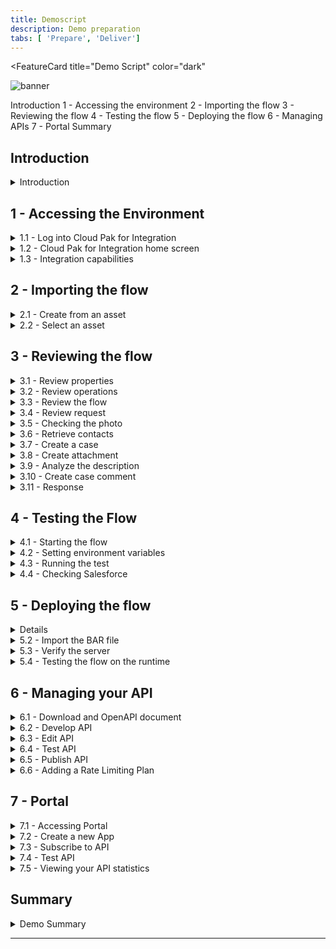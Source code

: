 ```yaml
---
title: Demoscript
description: Demo preparation
tabs: [ 'Prepare', 'Deliver']
---
```



<FeatureCard
  title="Demo Script"
  color="dark"
  >

![banner](./images/demo-script.jpg)
</FeatureCard>

<span id="place1"></span>

<AnchorLinks>
  <AnchorLink>Introduction</AnchorLink>
  <AnchorLink>1 - Accessing the environment</AnchorLink>
  <AnchorLink>2 - Importing the flow</AnchorLink>
  <AnchorLink>3 - Reviewing the flow</AnchorLink>
  <AnchorLink>4 - Testing the flow</AnchorLink>
  <AnchorLink>5 - Deploying the flow</AnchorLink>
  <AnchorLink>6 - Managing APIs</AnchorLink>
  <AnchorLink>7 - Portal</AnchorLink>
  <AnchorLink>Summary</AnchorLink>
</AnchorLinks>

## Introduction

<details>
<summary>Introduction</summary>

<br/>

| **Introduction** |   |
| :---         | :--- |
| **Actions**             | Show Demo Introduction [Slides](/slides/CustomerInteractionsSlides.pptx). |
| **Narration**      | Automating customer interactions can remove manual steps, data entry into multiple different applications, and potential errors and delays – all of which are additional costs to your business. This demo automates a series of steps to: obtain and validate input information from a customer with a concern, open a case in Salesforce, attach the incoming information to the case, analyze the tone of the situation, and respond to the customer with the case number and expected date for resolution.<br/><br/>To automate this customer interaction, we will use both APIs and integrations to back-end applications. The demo scenario is related to a car repair, but this is just an example. The same techniques are applicable to your environment in support of your customers.<br/><br/>Let’s get started!
| **[Go to Top](#place1)** |   |

</details>

## 1 - Accessing the Environment

<details>
<summary>1.1 - Log into Cloud Pak for Integration</summary>

<br/>

| **Log into Cloud Pak for Integration** |   |
| :---         | :--- |
| **Actions**             | Open Cloud Pak for Integration and click **IBM provided credentials (admin only)** and **Log in** with your admin user and password. |
| **Narration**      | As businesses execute a digital transformation, every organization seeks to move faster than before. But going fast without the right approach, guided by real-world operational data, has caused 70% of digital transformations to fail. A new approach with automation and continuous improvement fed by AI algorithms is required. IBM Cloud Pak for Integration is a hybrid integration solution that provides an automated and closed-loop lifecycle across multiple styles of enterprise integration. With IBM Cloud Pak for Integration, companies can speed integration development, reduce costs and maintain enhanced security, governance and availability. Let’s see IBM Cloud Pak for Integration in action. Here I have a cloud version of the product on IBM Cloud. Let me log in here. |
| **Screenshots**         | &nbsp;  <br/>![login1](./images/demoscript-login1.png) <br/>![login2](./images/demoscript-login2.png) |

</details>

<details>
<summary>1.2 - Cloud Pak for Integration home screen</summary>

<br/>

| **Cloud Pak for Integration home screen** |   |
| :---         | :--- |
| **Actions**             | Show the home page and click on **Integration Capabilities**. |
| **Narration**      | Welcome to IBM Cloud Pak for Integration! We’re now at the home screen showing all the capabilities of the pak, brought together in one place. Specialized integration capabilities for API management, application integration, messaging and more, are built on top of powerful automation services. Let’s see the integration capabilities available.|
| **Screenshots**         | &nbsp;  <br/> ![home](./images/demoscript-home.png) |

</details>

<details>
<summary>1.3 - Integration capabilities</summary>

<br/>

| **Integration capabilities** |   |
| :---         | :--- |
| **Actions**             | Show the Integration Capabilities page and open the Designer (**ace-designer-demo**). |
| **Narration**      | As you can see, through a single interface you are able to access all the integration capabilities your team needs. Including API Management, Application Integration, Enterprise Messaging, Events, and High-Speed Transfer. In this demo to automate customer interactions with our company we will use App Connect for Application Integration, API Connect for API Management, and the Asset Repository as our centralized hub for allowing our teams to work together with Integration assets. Let’s open our App Connect Designer. |
| **Screenshots**         | &nbsp; <br/> ![integration capabilities](./images/demoscript-integration.png) |
| **[Go to Top](#place1)** |   |

</details>

## 2 - Importing the flow

<details>
<summary>2.1 - Create from an asset</summary>

<br/>

| **Create from an asset** |   |
| :---         | :--- |
| **Actions**             | Click **Create from an Asset**. |
| **Narration**      | Here we are in the designer tooling. This is where we can create all our API integration flows and manage our connectivity to our services and endpoints. As we begin, there is nothing here yet, so let’s build some integration logic. Let’s see how simple to create our flow from the Asset Repository. |
| **Screenshots**         | &nbsp;  <br/> ![import1](./images/demoscript-createfromasset.png) |

</details>

<details>
<summary>2.2 - Select an asset</summary>

<br/>

| **Select an asset** |   |
| :---         | :--- |
| **Actions**             | Click on the **+** sign to the right on the **Car Insurance Cognitive API Lab Short V2**. |
| **Narration**      | We have a flow to use already stored in the Asset Repository, let’s use it to simplify our demonstration.|
| **Screenshots**         | &nbsp;  <br/> ![import2](./images/demoscript-select-asset.png) |
| **[Go to Top](#place1)** |   |

</details>

## 3 - Reviewing the flow

<details>
<summary>3.1 - Review properties</summary>

<br/>

| **Review properties** |   |
| :---         | :--- |
| **Actions**             | Show the **Properties view** and click on **Operations** |
| **Narration**      | The Designer builds your API for you – you don’t need to worry about OpenAPI specs or Swagger editors – it’s all built in. These are the fields we are going to use for our API. Note that we tell our API which field is the key – in our case, CaseReference.|
| **Screenshots**         | &nbsp;  <br/> ![review1](./images/demoscript-review-props.png) |

</details>

<details>
<summary>3.2 - Review operations</summary>

<br/>

| **Review operations** |   |
| :---         | :--- |
| **Actions**             | Show the **Operations view** and click on **Edit flow** |
| **Narration**      | In the Operations view are the actions that the API exposes along with the data. In this demo, we’re going to build just one operation – “Create Car Repair Claim”.  We can add more later if we wish. Let’s check the flow logic. |
| **Screenshots**         | &nbsp;  <br/> ![review2](./images/demoscript-operations.png) |

</details>

<details>
<summary>3.3 - Review the flow</summary>

<br/>

| **Review the flow** |   |
| :---         | :--- |
| **Actions**             | Initially **close** the Request dialog. Explain the Flow and Scroll through all of the connectors in the flow. After that, open the **Request** again, by clicking the first step of the flow. |
| **Narration**      | Here we have our demo flow. In the designer flow editor, we can edit and change our flow. We are a Car Repair company: We take in vehicles with problems and repair them. We want to create an API which enables customers to send us photos of their cars along with descriptions of what needs to be done. With this information, we will create a case in Salesforce and use Watson to analyze if the customer is angry or upset. Let’s explore our flow in detail. |
| **Screenshots**         | &nbsp;  <br/> ![review2](./images/demoscript-review-flow.png) |

</details>

<details>
<summary>3.4 - Review request</summary>

<br/>

| **Review request** |   |
| :---         | :--- |
| **Actions**             | Show the *Request* dialog (1). Click to *open* the **if** step (2). |
| **Narrations**      | Our flow starts by receiving the customer’s car repair request with photo via an API. Designer automatically creates an API “Request” and “Response” for your API flow.|
| **Screenshots**         | &nbsp;  <br/> ![review3](./images/demoscript-review-request.png) |

</details>

<details>
<summary>3.5 - Checking the photo</summary>

<br/>

| **Checking the photo** |   |
| :---         | :--- |
| **Actions**             | Explore the *if* step (1) and click on **Salesforce Connector - Retrieve contacts** (2). |
| **Narration**      | Second, we validate the photo. Here, we have a simple if statement, that check if the PhotoOfCar is empty.  If it is not empty, we move forward to retrieve contacts by connecting to Salesforce. |
| **Screenshots**         | &nbsp;  <br/> ![review5](./images/demoscript-review-if.png) |

</details>

<details>
<summary>3.6 - Retrieve contacts</summary>

<br/>

| **Retrieve contacts** |   |
| :---         | :--- |
| **Actions**             | Explore the *Salesforce Connector - Retrieve contacts* (1). Change the *Contact name* to **Andrew Young** (2). And **test** the connection (3). Change back the *Contact Full name* to **Andy Young** (4) and **test** again (5). Open **View details** (6). On the *Output*, open the **Contact1** object (7). **Close** all the dialog tabs. Click on the **Salesforce – Create case node** (8). |
| **Narration**      | Third, we use a connector to create a case in Salesforce with the data from the API. This Case is where we store the details and progress of our repair. We are using a hard-coded contact name: ‘Andy Young’. He’s the contact for the insurance company that sends customers. Salesforce Developer Accounts have a prepopulated set of data that you can use to test. ‘Andy Young’ is one of those prepopulated contacts. Let’s test our connection with Salesforce. Let me change the contact to Andrew Young, and test the connection. The test shows that we don’t have an Andrew Young. Let’s change it back to Andy Young and test again. Now we received a successful response. This proves that our connection is working. Let’s check the details. Here we can see the output returned from SalesForce, including the Contact ID. |
| **Screenshots**         | &nbsp;  <br/> ![contacts1](./images/demoscript-contacts1.png) <br/> ![contacts2](./images/demoscript-contacts2.png) <br/> ![contacts3](./images/demoscript-contacts3.png) <br/> ![contacts4](./images/demoscript-contacts4.png) <br/> ![contacts5](./images/demoscript-contacts5.png)|

</details>

<details>
<summary>3.7 - Create a case</summary>

<br/>

| **Create a case** |   |
| :---         | :--- |
| **Actions**             | Explore the *Salesforce – Create case node*. **Close** the Salesforce connector dialog. Open the **Salesforce - Create Attachment** node. |
| **Narration**      | Now we have the ID that we need, let’s create our Salesforce case. Note that we just re-use the same Salesforce connector but with a different operation and data. Here we can see that our contact ID comes from the previous ‘retrieve contact’ Salesforce Call. The Name and email come from the API Request. The connector ‘knows’ that fields like ‘Case Type’ have a limited number of values in Salesforce – so it automatically converts them into pull-down lists of values you can choose. |
| **Screenshots**         | &nbsp;  <br/> ![review7](./images/demoscript-review-salesforce-createcase.png) |

</details>

<details>
<summary>3.8 - Create attachment</summary>

<br/>

| **Create attachment** |   |
| :---         | :--- |
| **Actions**             | Explore the *Salesforce – Create Attachment node* (1). **Close** the Salesforce connector dialog. Open the **IBM Watson Tone Analyzer** node (2). |
| **Narration**      | To add a photograph, we need to create a salesforce attachment – that’s easy, just use the connector again. Note that we use the Case ID that is a returned value from the ‘Create Case’ connector call – it’s been kept in the flow automatically. We send the PhotoOfCar as a base64 string and we tell Salesforce that the content Type is image/jpeg.  Moving forward to the next step we want to understand the tone of the request.  Is the customer angry?  We will use the IBM Watson Tone Analyzer node to understand the situation better. |
| **Screenshots**         | &nbsp;  <br/> ![review8](./images/demoscript-review-attachment.png) |

</details>

<details>
<summary>3.9 - Analyze the description</summary>

<br/>

| **Analyze the description** |   |
| :---         | :--- |
| **Actions**             | Explore the *Watson Tone Analyzer* connector (1). **Close** the Tone Analyzer connector dialog. Open the **Salesforce - Create case comment** (2). |
| **Narration**      | Here, the Watson Tone Analyzer service analyzes the description shared by the customer, to identify if the customer is angry or upset, that demands further action or the need to treat them more carefully. |
| **Screenshots**         | &nbsp;  <br/> ![review9](./images/demoscript-review-analyzer.png) |

</details>

<details>
<summary>3.10 - Create case comment</summary>

<br/>

| **Create case comment** |   |
| :---         | :--- |
| **Actions**             | Explore the **Salesforce – Create case comment** node (1). Close the Salesforce connector dialog. Open the **Response**. (2) |
| **Narration**      | Then we’ll add a comment to the case with the Salesforce connector and supply the tone name returned from Watson into the body of the comment. |
| **Screenshots**         | &nbsp;  <br/> ![review10](./images/demoscript-review-comment.png) |

</details>

<details>
<summary>3.11 - Response</summary>

<br/>

| **Response** |   |
| :---         | :--- |
| **Actions**             | Explore the *Response* dialog (1). Click **Done** (2). |
| **Narration**      | Here, we have the response that we submit back to the customer after the API call. This response includes their Salesforce case reference for future enquiries and also an estimate of how long it will take to repair and how much it will cost. Great. we’ve built the flow, let’s start it! |
| **Screenshots**         | &nbsp;  <br/> ![review11](./images/demoscript-review-response.png) |
| **[Go to Top](#place1)** |   |

</details>

## 4 - Testing the Flow

<details>
<summary>4.1 - Starting the flow</summary>

<br/>

| **Starting the flow** |   |
| :---         | :--- |
| **Actions**             | Click **Start API** on the *three dot menu* at the top right |
| **Narration**      | Now we’ve looked at the integration flow, let’s start it up. Great! Now our flow is running, we need to test it.  |
| **Screenshots**         | &nbsp;  <br/> ![](./images/demoscript-start-flow.png) |

</details>

<details>
<summary>4.2 - Setting environment variables</summary>

<br/>

| **Setting environment variables** |   |
| :---         | :--- |
| **Actions**             | Open the **Test** tab (1). Copy the **Endpoint URL** (2). Open **POST /CarRepairClaim** (3). Open **Try it** (4).  Copy the **Username** (5) and **Password** (6). In your script folder, on *terminal* window, *edit* the **00-variables** file (e.g.: *vi 00-variables*) and update the **BASEPATH** (7), **USERNAME** (8) and **PASSWORD** (9). Execute **source exportVariables.sh** (10) |
| **Narration**      | Now we’ve built our API, we need to test it. APIs can be tested in various ways. During this demo, we will do 3 different tests, one in the designer tool - now, another when our API is deployed to the Cloud Pak App Connect Runtime. And the last test, will be calling thru a Gateway. For simplicity and speed, as we’re using base64 pictures, we will use simple curl scripts so that we can call the APIs from the command line. Before we execute the script to call our API, we need to configure our script to point to our environment. To get the credentials for the designer, we go to the ‘Manage’ tab in designer. Now, let’s change our variable files to use these credentials. Great, let’s export now these variables. |
| **Screenshots**         | &nbsp;  <br/> ![](./images/demoscript-variables0.png) <br/> ![](./images/demoscript-variables1.png) <br/> ![](./images/demoscript-variables2.png)  <br/> ![](./images/demoscript-variables3.png) |

</details>

<details>
<summary>4.3 - Running the test</summary>

<br/>

| **Running the test** |   |
| :---         | :--- |
| **Actions**             | Edit the **demotestcar.sh** script (1). Explore and close the file. Execute **./demotestcar.sh** (2). |
| **Narration**      | Now, it is time to run the script. Let’s check the script. Here we can see that we have a simple curl command that call our API, passing the user and password. And our data request, is JSON with all the information about the case, including a picture with a Subaru SUV. It is ready. Let’s run this script. Great, we received the expected response with the case information. |
| **Screenshots**         | &nbsp;  <br/> ![](./images/demoscript-car-running1.png) <br/> ![](./images/demoscript-car-running2.png) |

</details>

<details>
<summary>4.4 - Checking Salesforce</summary>

<br/>

| **Checking Salesforce** |   |
| :---         | :--- |
| **Actions**             | Open the **Salesforce Dev Account** site (1). On the *App Launcher* menu, search for **cases** (2). Open the **Cases** page (3). On *Cases* view, open the latest **Car Breakdown case** (4). Explore all fields, including picture and Watson analysis (5).  |
| **Narration**      | Let’s see our Salesforce system, to check if we have a new case. Let’s open the Cases page. And in the Recently Viewed, we can check all open cases.  Here we have our case with all the information, including the picture, and the Watson tone analysis. With this information, our Customer Relationship team can work to support our customer.  |
| **Screenshots**         | &nbsp;  <br/> ![salesforce-check1](./images/demoscript-salesforce-check1.png) <br/> ![](./images/demoscript-salesforce-check2.png) <br/> ![](./images/demoscript-salesforce-check3.png) |
| **[Go to Top](#place1)** |   |

</details>

## 5 - Deploying the flow

<details>

<br/>

| **5.1 - Export the BAR file** |   |
| :---         | :--- |
| **Actions**             | Into the *Designer Dashboard* (1), click the **menu** (2) and click **Export** (3).   Select **Runtime flow asset (BAR)** (4) and click **Export** (5).  |
| **Narration**      | To deploy the flow to an integration server, you must export it as a BAR file. All the configuration settings, other than the connection credentials for your accounts, are preserved in the exported archive. Let’s export an executable BAR file. From the dashboard, locate the flow, open its menu, and then click Export. When you export a flow, you can choose to export its configuration as a YAML or BAR file, or as an OpenAPI document. In our case, we export as a BAR File. |
| **Screenshots**         | &nbsp;  <br/> ![](./images/demoscript-export-bar1.png) <br/> ![](./images/demoscript-export-bar2.png) |

</details>

<details>
<summary>5.2 - Import the BAR file</summary>

<br/>

| **Import the BAR file** |   |
| :---         | :--- |
| **Actions**             | Open the **Main Menu** (1), and click **Run > Integrations** (2).  Click **Create a server** (3). Select **Quick start designer integration** (4) and click **Next** (5). **Upload the BAR** file (6) and click **Next** (7). Select **ace-designerdemo-designer-acc** (8) and click **Next** (9). Enter a *name* for our integration server (10). Set **Enable Operations Dashboard tracing** to **On** (11). Enter **cp4i** as *Operations Dashboard namespace (12). Click **Create** (13)   |
| **Narration**      | Now, let’s open the App Connect Dashboard and create a new server. We need to create an integration server to run our integration. An integration server is a Kubernetes pod which has the containers needed to run our BAR file. We need to select the kind of tooling we used to build the integration. We used the Designer. So, we just need to upload the BAR file that we exported from designer. And here we choose which configurations we want. Here we enter the information that we want for our Integration server. Great, let’s create it! |
| **Screenshots**         | &nbsp;  <br/> ![](./images/demoscript-import-bar1.png) <br/> ![](./images/demoscript-import-bar2.png) <br/> ![](./images/demoscript-import-bar3.png) <br/> ![](./images/demoscript-import-bar4.png) <br/> ![](./images/demoscript-import-bar5.png) <br/> ![](./images/demoscript-import-bar6.png)|

</details>

<details>
<summary>5.3 - Verify the server</summary>

<br/>

| **Verify the server** |   |
| :---         | :--- |
| **Actions**             | Click on our **Integration Server** (1). Open our **API Flow** (2). Explore the API detais (3). |
| **Narration**      | Now we have our new integration server. We need to wait some time for the pods to start. At this point, the integration is running on the Cloud Pak. Opening the server, we can see our API flow. And click again, we’ll drill down further and see our API details. We can see the REST operation, the base URL, and we can even download the OpenAPI document. |
| **Screenshots**         | &nbsp;  <br/> ![](./images/demoscript-verify-server1.png) <br/> ![](./images/demoscript-verify-server2.png) <br/> ![](./images/demoscript-verify-server3.png) |

</details>

<details>
<summary>5.4 - Testing the flow on the runtime</summary>

<br/>

| **Testing the flow on the runtime** |   |
| :---         | :--- |
| **Actions**             | Copy the **Endpoint** (1). In your script folder, on *terminal* window, *edit* the **00-variables** file and update the **BASEPATH** (2). *NOTE:remove the "/" from the end of the endpoint*. Execute **source exportVariables.sh** (3). Execute **./demotestcar.sh** (4). Check the **new case** in *Salesforce* (5).|
| **Narration**      | We’ll use the same scripts we used to test designer – we’ll just change the variables to point to the CP4I runtime. In the Server, we can get the runtime information. Let’s update our variables file and export them again. Now, we just need to run our script again with the same request data. Great, we can check the Salesforce cases page, and voilá here we have our new case created by calling the API in the Integration Runtime. |
| **Screenshots**         | &nbsp;  <br/> ![](./images/demoscript-testing-runtime1.png) <br/> ![](./images/demoscript-testing-runtime2.png) <br/> ![](./images/demoscript-testing-runtime3.png) <br/> ![](./images/demoscript-testing-runtime4.png) <br/> ![](./images/demoscript-testing-runtime5.png) |
| **[Go to Top](#place1)** |   |

</details>

## 6 - Managing your API

<details>
<summary>6.1 - Download and OpenAPI document</summary>

<br/>

| **Download OpenAPI Document** |   |
| :---         | :--- |
| **Actions**             | Click **Download OpenAPI Document** link (1). Open your YAML file with any editor and manually add **x-ibm-configuration: gateway: datapower-api-gateway** (2).|
| **Narration**      | We’ve created an application integration flow and successfully called it via a REST API call! Now, to make it accessible to the rest of the world, it’s important to add security around it. Let’s export our API to API Connect by downloading the OpenAPI Document. |
| **Screenshots**         | &nbsp;  <br/> ![](./images/demoscript-download-openapi.png) <br/> ![](./images/demoscript-download-openapi2.png) |

</details>

<details>
<summary>6.2 - Develop API</summary>

<br/>

| **Develop API** |   |
| :---         | :--- |
| **Actions**             | Open the **Menu** (1) and on **Run** (2) section, select **APIs** (3). If necessary, select the **ademo** instance (4). In the *API Connect* page, click **Common Services user registry** (5). Click **Develop APIs and Products** (6). Click **Add**, then choose **API (from REST, GraphQL or SOAP)** from the drop-down menu (7). Choose **From an existing OpenAPI service** (8) and click **Next** (9). Upload our **Car_Insurance..** YAML file (10) and click **Next** (11). Confirm the Info about API and click **Next** (12). Keep the security settings and click **Next** (13). |
| **Narration**      | Now, let’s open our API Manager. Here, we add our API from an existing OpenAPI service by selecting our YAML file. We just confirm the info about the API. And keep the security settings. Great our API with Client ID is created! |
| **Screenshots**         | &nbsp;  <br/> ![](./images/demoscript-develop-api1.png) <br/> ![](./images/demoscript-develop-api2.png) <br/> ![](./images/demoscript-develop-api3.png) <br/> ![](./images/demoscript-develop-api4.png) <br/> ![](./images/demoscript-develop-api5.png) <br/> ![](./images/demoscript-develop-api6.png) <br/> ![](./images/demoscript-develop-api7.png) <br/> ![](./images/demoscript-develop-api8.png) <br/> ![](./images/demoscript-develop-api9.png) <br/> ![](./images/demoscript-develop-api10.png)|

</details>

<details>
<summary>6.3 - Edit API</summary>

<br/>

| **Edit API** |   |
| :---         | :--- |
| **Actions**             | Click **Edit API** (1). Change to **Online** (2). scroll down to *Base Path*. You’ll see the base path has a trailing slash, at the
end, **remove** this (3). Click **Save** (4). Click **Test** (5).|
| **Narration**      | Let’s check our new API in API Manager. We will put our API online and test it. |
| **Screenshots**         | &nbsp;  <br/> ![](./images/demoscript-edit-api1.png) <br/> ![](./images/demoscript-edit-api2.png) <br/> ![](./images/demoscript-edit-api3.png)|

</details>

<details>
<summary>6.4 - Test API</summary>

<br/>

| **Test API** |   |
| :---         | :--- |
| **Actions**             | Copy the **POST URL** (remove */CarRepairClaim*) (1). Copy the **X-IBM-Client-Id** (2).  In your script folder, on *terminal* window, *edit* the **00-variables** file and update the **BASEPATH** and **CLIENTID** (3). Execute **source exportVariables.sh** (4). Execute **./demotestcar.sh** (5). Check the **new case** in *Salesforce*.|
| **Narration**      | We can use this page to test the API, but we will need to include the JSON body. Let’s use the test script, that is ready. We just need to copy the new URL and the Client ID and update our script variables. |
| **Screenshots**         | &nbsp;  <br/> ![](./images/demoscript-test-apic1.png) <br/> ![](./images/demoscript-test-apic2.png) <br/> ![](./images/demoscript-test-apic3.png) <br/> ![](./images/demoscript-test-apic4.png) |

</details>

<details>
<summary>6.5 - Publish API</summary>

<br/>

| **Publish API** |   |
| :---         | :--- |
| **Actions**             | Open the **Menu** (1) and click **Publish** (2). Enter **Car Repair APIs** as *Product Title* (3). Select **Catalog for Demo use (ddd-demo-test-catalog)** and click **Publish** (4). |
| **Narration**      | We will make the API available to developers. To do so, the API must be included into an API product and then published to the catalog. A product dictates rate limits and API throttling. |
| **Screenshots**         | &nbsp;  <br/> ![](./images/demoscript-publish-api1.png) <br/> ![](./images/demoscript-publish-api2.png) <br/> ![](./images/demoscript-publish-api3.png) <br/> ![](./images/demoscript-publish-api4.png) |

</details>

<details>
<summary>6.6 - Adding a Rate Limiting Plan</summary>

<br/>

| **Rate Limiting Plan** |   |
| :---         | :--- |
| **Actions**             | Open the **Products** tab (1). Click on the **Car Repair APIs** product (2). Click on **Plans** (3). Click **Add** (4). Enter **Gold Plan** as *Title* (5). Change the *Rate Limits* to **100 Calls Per 1 minute** (6). Click **Save** (7). Open the **Develop** page (8). Back to the **Products** tab (9). Open the **Menu** and **Publish** the Product (10). Select the *Catalog for Demo use* (11). Click **Publish** (12).  Open the **Manage** (13), open the **Catalog for Demo use** (14) and check the Products state and plans (15).|
| **Narration**      | Security is applied to APIs. Rate limiting is applied to either APIs or API products. Let’s assign a rate limit for the API Product. We just need to open our new product. Rate Limiting is accomplished using plans. Let’s create a new Gold Plan with a specific Rate Limits. Great we have now two plans, the Gold and the default plan. We can have multiple plans for different consumers, for example we can add approval steps for consumers when they sign up or we can allocate them plans as a provider. Ok, now we need to republish our product. You’ll be prompted for a catalog to publish to. We only have one gateway installed so we don’t need to worry about that. Just Publish. |
| **Screenshots**         | &nbsp;  <br/> ![](./images/demoscript-rate-limit1.png) <br/> ![](./images/demoscript-rate-limit2.png) <br/> ![](./images/demoscript-rate-limit3.png) <br/> ![](./images/demoscript-rate-limit4.png) <br/> ![](./images/demoscript-rate-limit5.png) <br/> ![](./images/demoscript-rate-limit6.png) <br/> ![](./images/demoscript-rate-limit7.png) |
| **[Go to Top](#place1)** |   |

</details>

## 7 - Portal

<details>
<summary>7.1 - Accessing Portal</summary>

<br/>

| **Accessing Portal** |   |
| :---         | :--- |
| **Actions**             | Open the **Catalog settings** (1). Click **Portal** (2). Copy the **Portal URL** (3). Open a new Browser tab and access the Portal URL. If you don't have a developer account click **Create account** to create it (4). As soon as you complete the registration (5), just **Sign in** (6). |
| **Narration**      | Now that we’ve published our API, we need to make sure that our API consumers can discover it and use it. Our Portal allows potential API consumers to view the APIs, sign up and subscribe to plans in a self-service manner, test the APIs, download the OpenAPI - Swagger documents and more. Let’s get our portal URL and sign up as a Consumer of our API using Portal Self-Service.|
| **Screenshots**         | &nbsp;  <br/> ![](./images/demoscript-access-portal1.png) <br/> ![](./images/demoscript-access-portal2.png) <br/> ![](./images/demoscript-access-portal3.png) <br/> ![](./images/demoscript-access-portal4.png)|

</details>

<details>
<summary>7.2 - Create a new App</summary>

<br/>

| **Create a new App** |   |
| :---         | :--- |
| **Actions**             | Click **Create a new App** (1). Enter **Car Repair Application** as *App Title* (2). Click **Save** (3). On the credentials dialog, click **OK** (4). On the **Subscription** tab, copy the Client ID (5). |
| **Narration**      | As a Consumer/Developer, we’re going to create a new application in the Portal. This will give us an API key so we can call our APIs. We just need to give an Application Title and copy the API Key and Secret. |
| **Screenshots**         | &nbsp;  <br/> ![](./images/demoscript-new-app1.png) <br/> ![](./images/demoscript-new-app2.png) <br/> ![](./images/demoscript-new-app3.png) <br/> ![](./images/demoscript-new-app4.png)|

</details>

<details>
<summary>7.3 - Subscribe to API</summary>

<br/>

| **Subscribe to API** |   |
| :---         | :--- |
| **Actions**             | Click **Why not browser the available APIs?** (1). Click **Car Repair APIs 1.0.0** (2). On *Gold Plan*, click **Subscribe** (3). Select the **Car Repair Application** (4). Confirm the Subscription by clicking **Next** (5). Click **Done** (6). |
| **Narration**      | We’ve not subscribed to any APIs, let’s do it now. There’s only one API Product to subscribe to in our demo – normally there would be many. Now that we selected our API product, we can see the plans available. You’ll need to hover over to get the limits – we want the gold plan. We want to subscribe to the plan – but which application do we want to use to subscribe? We can have many applications but, in this demo, we’ve only created one. So, we just need to select the App that we created earlier and confirm our subscription. And Done - we are subscribed to our API! |
| **Screenshots**         | &nbsp;  <br/> ![](./images/demoscript-subscription1.png) <br/> ![](./images/demoscript-subscription2.png) <br/> ![](./images/demoscript-subscription3.png) <br/> ![](./images/demoscript-subscription4.png) <br/> ![](./images/demoscript-subscription5.png) <br/> ![](./images/demoscript-subscription6.png)|

</details>

<details>
<summary>7.4 - Test API</summary>

<br/>

| **Test API** |   |
| :---         | :--- |
| **Actions**             | Click on the **Car_Insurance API** itself (1). Copy the **Endpoint** (2). Open the **POST /CarRepairClaim** (3). Explore the **Example request** area (4). Open the **Try it** tab (5). Click **Generate** (6). Click **Send** (7). Explore the **Response** (8).|
| **Narration**      | We’re now back at the product screen. Let’s explore our API here. From the Overview page, we can download the OpenAPI Document and get the API Endpoint. Note the portal has everything you need to call your API, it’s even generated clients in various languages for you to copy/paste into your calling application. You can try the API on the Try it area. Using the Generate button, the portal generates a request with random sample data for you. Now, let’s test it. Great, we got a response, our API is running, and we’ve gone through the gateway to access it. |
| **Screenshots**         | &nbsp;  <br/> ![](./images/demoscript-portal-test1.png) <br/> ![](./images/demoscript-portal-test2.png) <br/> ![](./images/demoscript-portal-test3.png) <br/> ![](./images/demoscript-portal-test4.png) <br/> ![](./images/demoscript-portal-test5.png) <br/> ![](./images/demoscript-portal-test6.png)|

</details>

<details>
<summary>7.5 - Viewing your API statistics</summary>

<br/>

| **Viewing your API statistics** |   |
| :---         | :--- |
| **Actions**             | Click **Apps** on top menu (1). Click the **Car Repair APIs** (2). Explore the API stats (3). |
| **Narration**      | We can see our API statistics in the Portal. We just need to select our APP, and here we can see all the API calls, including any possible errors. If you make more calls, you’ll see larger statistic results. |
| **Screenshots**         | &nbsp;  <br/> ![](./images/demoscript-statistics1.png) <br/> ![](./images/demoscript-statistics2.png) <br/> ![](./images/demoscript-statistics3.png) |
| **[Go to Top](#place1)** |   |

</details>

## Summary

<details>
<summary>Demo Summary</summary>

<br/>

| **Demo Summary** |   |
| :---         | :--- |
| **Actions**             | Show Demo Final [Slides](/slides/CustomerInteractionsSlides.pptx). |
| **Narration**      | Let’s summarize what we’ve done today.  In the demo we:<br/><ul><li>Accessed the Cloud Pak for Integration environment and explored the capabilities</li><li>Imported and reviewed the automated customer interactions integration flow</li><li>Tested the flow</li><li>Deployed the flow into the Cloud Pak runtime environment</li><li>Managed access to the flow as an API and set up the security and rate limits</li><li>Demonstrated how a developer can use the API Portal to perform self-service consumption of the API</li></ul><br/><br/>From a business perspective we used APIs and application integrations to automate a series of steps to: obtain and validate input information from a customer with a concern, open a case in Salesforce, attach the incoming information to the case, analyze the tone of the situation, and respond to the customer with the case number and expected date for resolution. <br/><br/>The customer expressing a concern or needing assistance obtains rapid response to their interaction and the confidence that your business is handling their request.
| **[Go to Top](#place1)** |   |

</details>

***

